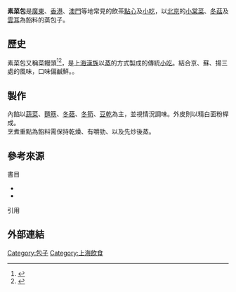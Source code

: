 {{refimprove|time=2016-05-20T02:47:58+00:00}}
'''素菜包'''是[[廣東|廣東]]、[[香港|香港]]、[[澳門|澳門]]等地常見的飲茶[[點心|點心]]及[[小吃|小吃]]，以[[北京|北京]]的[[小棠菜|小棠菜]]、[[冬菇|冬菇]]及[[雲耳|雲耳]]為餡料的蒸包子。

==歷史==
素菜包又稱菜饅頭<ref>{{harvnb|李振良|2014|pp=042-043}}</ref><ref>{{harvnb|程安琪|2011|p=107}}</ref>，是[[上海|上海]][[漢族|漢族]]以[[蒸|蒸]]的方式製成的傳統[[小吃|小吃]]。結合京、蘇、揚三處的風味，口味偏鹹鮮。{{fact|其中又以[[上海市|上海市]]春風松月樓素菜館最為知名}}。
==製作==
內餡以[[蔬菜|蔬菜]]、[[麵筋|麵筋]]、[[冬菇|冬菇]]、[[冬筍|冬筍]]、[[豆乾|豆乾]]為主，並視情況調味。外皮則以精白面粉桿成。<br />
烹煮重點為餡料需保持乾燥、有嚼勁、以及先炒後蒸。

== 參考來源 ==
;書目
*{{cite book|title=《自己動手做包子》|publisher=旗林文化 |date=2014-11-01 |origyear=2014 |author1=李振良 |ref={{sfnref|李振良|2014}} | ISBN = 978-986-383-003-0 |location= 臺灣| pages=130頁}}
*{{cite book|title=《蒸的好輕鬆》|publisher=橘子 |date=2011-08-08 |origyear=2011 |author1=程安琪 |ref={{sfnref|程安琪|2011}} | ISBN =978-986-606-204-9 |location= 臺灣| pages=112頁}}

;引用
{{reflist}}

==外部連結==

{{food-stub}}
[[Category:包子|Category:包子]]
[[Category:上海飲食|Category:上海飲食]]